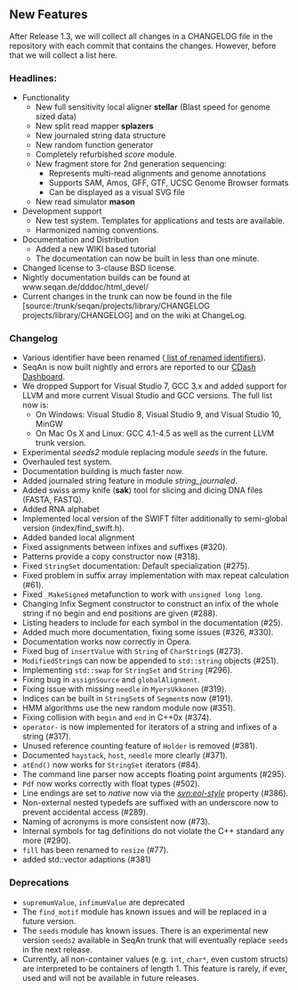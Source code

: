 
== New Features ==

After Release 1.3, we will collect all changes in a CHANGELOG file in the repository with each commit that contains the changes.
However, before that we will collect a list here.

=== Headlines: ===

*Functionality
**New full sensitivity local aligner '''stellar''' (Blast speed for genome sized data) 
**New split read mapper '''splazers'''
**New journaled string data structure
**New random function generator
**Completely refurbished ''score'' module.
**New fragment store for 2nd generation sequencing:
***Represents multi-read alignments and genome annotations
***Supports SAM, Amos, GFF, GTF, UCSC Genome Browser formats
***Can be displayed as a visual SVG file 
**New read simulator '''mason'''
*Development support
**New test system. Templates for applications and tests are available.
**Harmonized naming conventions.
*Documentation and Distribution
**Added a new WIKI based tutorial
**The documentation can now be built in less than one minute.
*Changed license to 3-clause BSD license.
*Nightly documentation builds can be found at www.seqan.de/dddoc/html_devel/
*Current changes in the trunk can now be found in the file [source:/trunk/seqan/projects/library/CHANGELOG projects/library/CHANGELOG] and on the wiki at ChangeLog.

=== Changelog === 

*Various identifier have been renamed ([[Retreat2010/Renaming#Identifiers| list of renamed identifiers]]).
*SeqAn is now built nightly and errors are reported to our [http://www.seqan.de/cdash/index.php?project=SeqAn CDash Dashboard].
*We dropped Support for Visual Studio 7, GCC 3.x and added support for LLVM and more current Visual Studio and GCC versions. The full list now is:
**On Windows: Visual Studio 8, Visual Studio 9, and Visual Studio 10, MinGW
**On Mac Os X and Linux: GCC 4.1-4.5 as well as the current LLVM trunk version.
*Experimental ''seeds2'' module replacing module ''seeds'' in the future.
*Overhauled test system.
*Documentation building is much faster now.
*Added journaled string feature in module ''string_journaled''.
*Added swiss army knife ('''sak''') tool for slicing and dicing DNA files (FASTA, FASTQ).
*Added RNA alphabet
*Implemented local version of the SWIFT filter additionally to semi-global version (index/find_swift.h).
*Added banded local alignment
*Fixed assignments between infixes and suffixes (#320).
*Patterns provide a copy constructor now (#318).
*Fixed <tt>StringSet</tt> documentation: Default specialization (#275).
*Fixed problem in suffix array implementation with max repeat calculation (#61).
*Fixed <tt>_MakeSigned</tt> metafunction to work with <tt>unsigned long long</tt>.
*Changing Infix Segment constructor to construct an infix of the whole string if no begin and end positions are given (#288).
*Listing headers to include for each symbol in the documentation (#25).
*Added much more documentation, fixing some issues (#326, #330).
*Documentation works now correctly in Opera.
*Fixed bug of <tt>insertValue</tt> with <tt>String</tt> of <tt>CharString</tt>s (#273).
*<tt>ModifiedString</tt>s can now be appended to <tt>std::string</tt> objects (#251).
*Implementing <tt>std::swap</tt> for <tt>StringSet</tt> and <tt>String</tt> (#296).
*Fixing bug in <tt>assignSource</tt> and <tt>globalAlignment</tt>.
*Fixing issue with missing <tt>needle</tt> in <tt>MyersUkkonen</tt> (#319).
*Indices can be built in <tt>StringSet</tt>s of <tt>Segment</tt>s now (#191).
*HMM algorithms use the new random module now (#351).
*Fixing collision with <tt>begin</tt> and <tt>end</tt> in C++0x (#374).
*<tt>operator-</tt> is now implemented for iterators of a string and infixes of a string (#317).
*Unused reference counting feature of <tt>Holder</tt> is removed (#381).
*Documented <tt>haystack</tt>, <tt>host</tt>, <tt>needle</tt> more clearly (#371).
*<tt>atEnd()</tt> now works for <tt>StringSet</tt> iterators (#84).
*The command line parser now accepts floating point arguments (#295).
*<tt>Pdf<Uniform></tt> now works correctly with float types (#502).
*Line endings are set to ''native'' now via the ''svn:eol-style'' property (#386).
*Non-external nested typedefs are suffixed with an underscore now to prevent accidental access (#289).
*Naming of acronyms is more consistent now (#73).
*Internal symbols for tag definitions do not violate the C++ standard any more (#290).
*<tt>fill</tt> has been renamed to <tt>resize</tt> (#77).
*added std::vector adaptions (#381)

=== Deprecations === 

*<tt>supremumValue</tt>, <tt>infimumValue</tt> are deprecated
*The <tt>find_motif</tt> module has known issues and will be replaced in a future version.
*The <tt>seeds</tt> module has known issues. There is an experimental new version <tt>seeds2</tt> available in SeqAn trunk that will eventually replace <tt>seeds</tt> in the next release.
*Currently, all non-container values (e.g. <tt>int</tt>, <tt>char*</tt>, even custom structs) are interpreted to be containers of length 1. This feature is rarely, if ever, used and will not be available in future releases.



{{TracNotice|{{PAGENAME}}}}